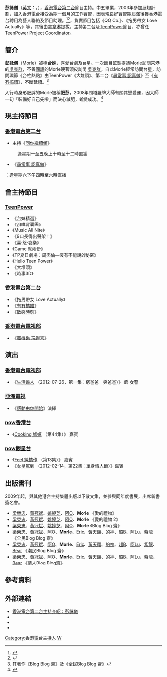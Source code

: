 {{藝人
| 姓名 = 彭詠儀
| 羅馬拼音 = Pang Wing Yi
| 英文名= Morle
| 類型 = 節目主持
| 暱稱 = 彭Morle、台妹、冷漠的肥彭、Morle P
| 出生日期 = {{birth_date_and_age|1983|05|25}}
| 出生地點 = 
| 職業 = [[DJ|DJ]]
| 出道日期 = 2003年
| 活躍年代 = 2003年至今
| 代表作品 = 
| 相關團體 = [[香港電台|香港電台]]
}}
'''彭詠儀'''（[[英文|英文]]：{{lang|en|PANG Wing Yi, Morle}}，{{bd|1983年|5月25日}}），[[香港電台第二台|香港電台第二台]]節目主持。中五畢業，2003年參加展翅計劃，加入香港電台接受為期一個月的工作實習，因表現良好實習期屆滿後獲香港電台聘用為藝人聯絡及節目助理。<ref>{{Cite web |url=http://www.ywets.labour.gov.hk/tc/dbf_activities_ypyt_workshop20121212.htm |title=勞工處「展翅青見計劃」舉辦「向職場出發」青年就業講座之沒有搞錯的DJ人生 |access-date=2013-04-04 |archive-date=2019-11-01 |archive-url=https://web.archive.org/web/20191101120343/https://www.ywets.labour.gov.hk/tc/dbf_activities_ypyt_workshop20121212.htm }}</ref><ref>{{Cite web |url=http://www.ywets.labour.gov.hk/tc/dbf_activities_ypyt_workshop20121212_recap.htm |title=勞工處「展翅青見計劃」  影像館 |access-date=2013-07-27 |archive-date=2019-11-05 |archive-url=https://web.archive.org/web/20191105125636/https://www.ywets.labour.gov.hk/tc/dbf_activities_ypyt_workshop20121212_recap.htm }}</ref>，負責節目包括《QQ Co.》、《拖男帶女 Love Actually》等，其後由[[李慧娜|拿拿淋]]提拔，主持第二台及[[TeenPower|TeenPower]]節目，亦曾任TeenPower Project Coordinator。

==簡介==
'''彭詠儀'''（Morle）被稱'''台妹'''，喜愛台劇及台星。一次節目監製提議Morle訪問來港的[[吳克群|吳克群]]，不善[[國語|國語]]的Morle硬著頭皮訪問 [[吳克群|吳克群]]。自此Morle經常訪問台星，訪問環節《台柱熱點》由TeenPower《大堆頭》、第二台《[[尋常事_認真做|尋常事 認真做]]》至《[[有冇搞錯|有冇搞錯]]》，不斷延續。<ref>其著作《Blog Blog 齋》及《全民Blog Blog 齋》</ref>

入行時身形肥胖的Morle被稱'''肥彭'''，2008年問塔羅牌大師有關其戀愛運，因大師一句「裝備好自己先啦」而決心減肥，蛻變成功。<ref>{{Cite web |url=http://www.youtube.com/watch?v=IEgrbol9Mlk |title=＜女皇駕到＞之八卦女皇？ |access-date=2012-10-12 |archive-date=2021-05-26 |archive-url=https://web.archive.org/web/20210526004416/https://www.youtube.com/watch?v=IEgrbol9Mlk }}</ref>

==現主持節目==
===[[香港電台第二台|香港電台第二台]]===
*主持《[[同你繼續傾|同你繼續傾]]》 
:逢星期一至五晚上十時至十二時直播
*《[[尋常事_認真做|尋常事 認真做]]》
：逢星期六下午四時至六時直播

==曾主持節目==
===[[TeenPower|TeenPower]]===
*《台妹精選》
*《孭咩背囊團》
*《Music All Nite》
*《9口長得出聲架！》
*《喜·怒·哀樂》
*《Game 就兩份》
*《TP夏日劇場：周杰倫—沒有不能說的秘密》
*《Hello Teen Power》
*《大堆頭》
*《時事3D》

===[[香港電台第二台|香港電台第二台]]===
*《拖男帶女 Love Actually》
*《[[有冇搞錯|有冇搞錯]]》
*《[[敏感時刻|敏感時刻]]》

===[[香港電台電視部|香港電台電視部]]===
*《[[贏得樂_玩得喜|贏得樂 玩得喜]]》

==演出==
===[[香港電台電視部|香港電台電視部]]===
*《[[生活逼人|生活逼人]] （2012-07-26，第一集：窮爸爸　笑爸爸）》 飾 女警

===[[亞洲電視|亞洲電視]]===
*《[[感動由你開始|感動由你開始]]》演繹

===[[now香港台|now香港台]]===
*《[[Cooking_媽嫲|Cooking 媽嫲]] （第44集）》 嘉賓

===[[now觀星台|now觀星台]]===
*《[[Feel_純搞作|Feel 純搞作]] （第13集）》 嘉賓
*《[[女皇駕到|女皇駕到]] （2012-02-14，第22集：單身情人節）》嘉賓

==出版書刊==
2009年起，與其他港台主持集體出版以下散文集，並參與同年度書展，出席新書簽名會。
*[[梁榮忠|梁榮忠]]、[[黃冠斌|黃冠斌]]、[[姚婷芝|姚婷芝]]、[[蒙為亮|阿O]]、'''Morle''' 《愛的禮物》
*[[梁榮忠|梁榮忠]]、[[黃冠斌|黃冠斌]]、[[姚婷芝|姚婷芝]]、[[蒙為亮|阿O]]、'''Morle''' 《愛的禮物 2》
*[[梁榮忠|梁榮忠]]、[[黃冠斌|黃冠斌]]、[[姚婷芝|姚婷芝]]、[[蒙為亮|阿O]]、'''Morle''' 《Blog Blog 齋》
*[[梁榮忠|梁榮忠]]、[[黃冠斌|黃冠斌]]、[[蒙為亮|阿O]]、'''Morle'''、[[梁德輝|Eric]]、[[黃天頤|黃天頤]]、[[馮廸燊|的神]]、[[洪崎峻|超B]]、[[何嘉露|阿Lu]]、[[尹子龍|紫龍]] 《全民Blog Blog 齋》
*[[梁榮忠|梁榮忠]]、[[黃冠斌|黃冠斌]]、[[蒙為亮|阿O]]、'''Morle'''、[[梁德輝|Eric]]、[[黃天頤|黃天頤]]、[[馮廸燊|的神]]、[[洪崎峻|超B]]、[[何嘉露|阿Lu]]、[[尹子龍|紫龍]]、[[陳穎洪|Bear]] 《潮民Blog Blog 齋》
*[[梁榮忠|梁榮忠]]、[[黃冠斌|黃冠斌]]、[[蒙為亮|阿O]]、'''Morle'''、[[梁德輝|Eric]]、[[黃天頤|黃天頤]]、[[馮廸燊|的神]]、[[洪崎峻|超B]]、[[何嘉露|阿Lu]]、[[尹子龍|紫龍]]、[[陳穎洪|Bear]] 《情人Blog Blog齋》

==參考資料==
<references/>

==外部連結==
*[http://programme.rthk.hk/channel/presenters/profiles.php?c=radio2&m=djprofiles&a=djprofiles&a=showdj&djid=199 香港電台第二台主持介紹：彭詠儀] {{Wayback|url=http://programme.rthk.hk/channel/presenters/profiles.php?c=radio2&m=djprofiles&a=djprofiles&a=showdj&djid=199 |date=20160305121308 }}
*{{Sinaweibo|1707696430}}
*{{Facebook|Morle-Pang-222969701082727}}
*{{Instagram|morle}}

{{香港電台唱片騎師}}
[[Category:香港電台主持人|Category:香港電台主持人]]
[[Category:彭姓|W]]